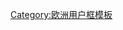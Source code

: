 {{Userbox
  |border-c = #000000
  |border-s = 1
  |id-c     = #FFFFFF
  |id-s     = 12
  |id-fc    = #000000
  |info-c   = #dc143c
  |info-s   = 9
  |info-fc  = #FFFFFF
  |id       = [[File:Flag of Poland.svg|60px|center]]
  |info     = 這個用戶居住于[[波蘭]]。
}}<noinclude>
[[Category:欧洲用户框模板]]

</noinclude>